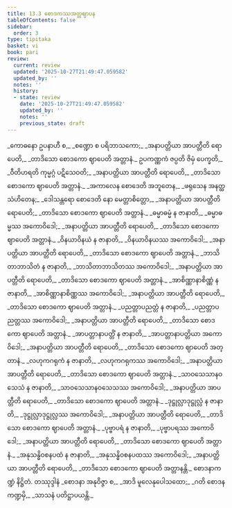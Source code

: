 ```yaml
---
title: 13.3 စောဒကဿအတ္တဈာပန
tableOfContents: false
sidebar:
  order: 3
type: tipitaka
basket: vi
book: pari
review:
  current: review
  updated: '2025-10-27T21:49:47.059582'
  updated_by: ''
  notes: ''
  history:
  - state: review
    date: '2025-10-27T21:49:47.059582'
    updated_by: ''
    notes: ''
    previous_state: draft
---
```



<ReviewStatus review={frontmatter.review} showDetails={true} />

<HypothesisAnnotation frontmatter={frontmatter} />

<DynamicBreadcrumb />

<Paragraph number="1803" type="verses" book="pari">
_ကောဓနော ဥပနာဟီ စ,_  
_စဏ္ဍော စ ပရိဘာသကော;_  
_အနာပတ္တိယာ အာပတ္တီတိ ရောပေတိ,_  
_တာဒိသော စောဒကော ဈာပေတိ အတ္တာနံ._  

</Paragraph>

<Paragraph number="1804" type="verses" book="pari">
ဥပကဏ္ဏကံ ဇပ္ပတိ ဇိမှံ ပေက္ခတိ,_  
_ဝီတိဟရတိ ကုမ္မဂ္ဂံ ပဋိသေဝတိ;_  
_အနာပတ္တိယာ အာပတ္တီတိ ရောပေတိ,_  
_တာဒိသော စောဒကော ဈာပေတိ အတ္တာနံ._  

</Paragraph>

<Paragraph number="1805" type="verses" book="pari">
_အကာလေန စောဒေတိ အဘူတေန,_  
_ဖရုသေန အနတ္ထသံဟိတေန;_  
_ဒေါသန္တရော စောဒေတိ နော မေတ္တာစိတ္တော,_  
_အနာပတ္တိယာ အာပတ္တီတိ ရောပေတိ;_  
_တာဒိသော စောဒကော ဈာပေတိ အတ္တာနံ._  

</Paragraph>

<Paragraph number="1806" type="verses" book="pari">
_ဓမ္မာဓမ္မံ န ဇာနာတိ,_  
_ဓမ္မာဓမ္မဿ အကောဝိဒေါ;_  
_အနာပတ္တိယာ အာပတ္တီတိ ရောပေတိ,_  
_တာဒိသော စောဒကော ဈာပေတိ အတ္တာနံ._  

</Paragraph>

<Paragraph number="1807" type="verses" book="pari">
_ဝိနယာဝိနယံ န ဇာနာတိ,_  
_ဝိနယာဝိနယဿ အကောဝိဒေါ;_  
_အနာပတ္တိယာ အာပတ္တီတိ ရောပေတိ,_  
_တာဒိသော စောဒကော ဈာပေတိ အတ္တာနံ._  

</Paragraph>

<Paragraph number="1808" type="verses" book="pari">
_ဘာသိတာဘာသိတံ န ဇာနာတိ,_  
_ဘာသိတာဘာသိတဿ အကောဝိဒေါ;_  
_အနာပတ္တိယာ အာပတ္တီတိ ရောပေတိ,_  
_တာဒိသော စောဒကော ဈာပေတိ အတ္တာနံ._  

</Paragraph>

<Paragraph number="1809" type="verses" book="pari">
_အာစိဏ္ဏာနာစိဏ္ဏံ န ဇာနာတိ,_  
_အာစိဏ္ဏာနာစိဏ္ဏဿ အကောဝိဒေါ;_  
_အနာပတ္တိယာ အာပတ္တီတိ ရောပေတိ,_  
_တာဒိသော စောဒကော ဈာပေတိ အတ္တာနံ._  

</Paragraph>

<Paragraph number="1810" type="verses" book="pari">
_ပညတ္တာပညတ္တံ န ဇာနာတိ,_  
_ပညတ္တာပညတ္တဿ အကောဝိဒေါ;_  
_အနာပတ္တိယာ အာပတ္တီတိ ရောပေတိ,_  
_တာဒိသော စောဒကော ဈာပေတိ အတ္တာနံ._  

</Paragraph>

<Paragraph number="1811" type="verses" book="pari">
_အာပတ္တာနာပတ္တိံ န ဇာနာတိ,_  
_အာပတ္တာနာပတ္တိယာ အကောဝိဒေါ;_  
_အနာပတ္တိယာ အာပတ္တီတိ ရောပေတိ,_  
_တာဒိသော စောဒကော ဈာပေတိ အတ္တာနံ._  

</Paragraph>

<Paragraph number="1812" type="verses" book="pari">
_လဟုကဂရုကံ န ဇာနာတိ,_  
_လဟုကဂရုကဿ အကောဝိဒေါ;_  
_အနာပတ္တိယာ အာပတ္တီတိ ရောပေတိ,_  
_တာဒိသော စောဒကော ဈာပေတိ အတ္တာနံ._  

</Paragraph>

<Paragraph number="1813" type="verses" book="pari">
_သာဝသေသာနဝသေသံ န ဇာနာတိ,_  
_သာဝသေသာနဝသေသဿ အကောဝိဒေါ;_  
_အနာပတ္တိယာ အာပတ္တီတိ ရောပေတိ,_  
_တာဒိသော စောဒကော ဈာပေတိ အတ္တာနံ._  

</Paragraph>

<Paragraph number="1814" type="verses" book="pari">
_ဒုဋ္ဌုလ္လာဒုဋ္ဌုလ္လံ န ဇာနာတိ,_  
_ဒုဋ္ဌုလ္လာဒုဋ္ဌုလ္လဿ အကောဝိဒေါ;_  
_အနာပတ္တိယာ အာပတ္တီတိ ရောပေတိ,_  
_တာဒိသော စောဒကော ဈာပေတိ အတ္တာနံ._  

</Paragraph>

<Paragraph number="1815" type="verses" book="pari">
_ပုဗ္ဗာပရံ န ဇာနာတိ,_  
_ပုဗ္ဗာပရဿ အကောဝိဒေါ;_  
_အနာပတ္တိယာ အာပတ္တီတိ ရောပေတိ,_  
_တာဒိသော စောဒကော ဈာပေတိ အတ္တာနံ._  

</Paragraph>

<Paragraph number="1816" type="verses" book="pari">
_အနုသန္ဓိဝစနပထံ န ဇာနာတိ,_  
_အနုသန္ဓိဝစနပထဿ အကောဝိဒေါ;_  
_အနာပတ္တိယာ အာပတ္တီတိ ရောပေတိ,_  
_တာဒိသော စောဒကော ဈာပေတိ အတ္တာနန္တိ._  


</Paragraph>

<Paragraph number="1817" type="center" book="pari">
စောဒနာကဏ္ဍံ နိဋ္ဌိတံ.



</Paragraph>

<Paragraph number="1818" type="center" book="pari">
တဿုဒ္ဒါနံ


</Paragraph>

<Paragraph number="1819" type="verses" book="pari">
_စောဒနာ အနုဝိဇ္ဇာ စ,_  
_အာဒိ မူလေနုပေါသထော;_  
_ဂတိ စောဒနကဏ္ဍမှိ,_  
_သာသနံ ပတိဋ္ဌာပယန္တိ._
</Paragraph>